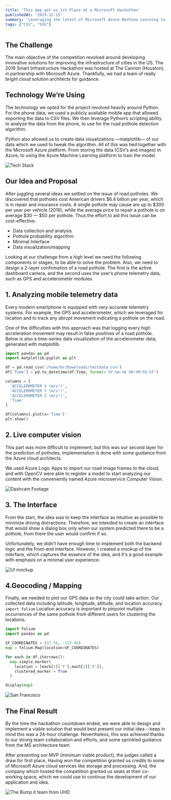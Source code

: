 ```yaml
---
title: 'This App got us 1st Place at a Microsoft Hackathon'
publishedAt: '2019-12-15'
summary: 'Leveraging the latest of Microsoft Azure Machine Learning to help solve a $6.4 billion infrastructure issue.'
tags: ["CSS", "SVG"]
---
```


## The Challenge

The main objective of the competition revolved around developing innovative solutions for improving the infrastructure of cities in the US. The 2019 Smart Infrastructure Hackathon was hosted at The Cannon (Houston), in partnership with Microsoft Azure. Thankfully, we had a team of really bright cloud solution architects for guidance.

## Technology We’re Using

The technology we opted for the project revolved heavily around Python. For the phone data, we used a publicly available mobile app that allowed exporting the data to CSV files. We then leverage Python’s scripting ability to analyze the data from the phone, to use for the road pothole detection algorithm.

Python also allowed us to create data visualizations —matplotlib— of our data which we used to tweak the algorithm. All of this was tied together with the Microsoft Azure platform. From storing the data (CSV’s and images) in Azure, to using the Azure Machine Learning platform to train the model.

<Image 
  src="/blog/microsoft-hackathon/tech.webp"
  alt="Tech Stack"
  width={1000}
  height={600}
/>

## Our Idea and Proposal

After juggling several ideas we settled on the issue of road potholes. We discovered that potholes cost American drivers $6.4 billion per year, which is in repair and insurance costs. A single pothole may cause are up to $300 per year per vehicle (2016), while the average price to repair a pothole is on average $30 — $50 per pothole. Thus the effort to aid this issue can be cost-effective.

- Data collection and analysis
- Pothole probability algorithm
- Minimal Interface
- Data visualization/mapping

Looking at our challenge from a high level we need the following components or stages, to be able to solve the problem. Also, we need to design a 2-layer confirmation of a road pothole. The first is the active dashboard camera, and the second uses the user’s phone telemetry data, such as GPS and accelerometer modules.


## 1. Analyzing mobile telemetry data

Every modern smartphone is equipped with very accurate telemetry systems. For example, the GPS and accelerometer, which we leveraged for location and to track any abrupt movement indicating a pothole on the road.

One of the difficulties with this approach was that logging every high acceleration movement may result in false positives of a road pothole. Below is also a time-series data visualization of the accelerometer data, generated with matplotlib.

```python showLineNumbers {8-11}
import pandas as pd
import matplotlib.pyplot as plt

df = pd.read_csv('/home/br/Downloads/testdata.csv')
df['Time'] = pd.to_datetime(df.Time, format='%Y-%m-%d %H:%M:%S:%f')

columns = [
  'ACCELEROMETER X (m/s²)', 
  'ACCELEROMETER Y (m/s²)',
  'ACCELEROMETER Z (m/s²)', 
  'Time'
]

df[columns].plot(x='Time')
plt.show()
```


## 2. Live computer vision

This part was more difficult to implement, but this was our second layer for the prediction of potholes, implementation is done with some guidance from the Azure cloud architects.

We used Azure Logic Apps to import our road image frames to the cloud, and with OpenCV were able to register a model to start analyzing our content with the conveniently named Azure microservice Computer Vision.



<Image 
  src="https://miro.medium.com/max/1200/0*KS2_n2hz7Lrqyn_L.gif" 
  alt="Dashcam Footage" 
  width={1000}
  height={600}
  caption="Dashcam Footage concept, showing the idea of live capturing and prediction of potholes."
  rounded
/>

## 3. The Interface

From the start, the idea was to keep the interface as intuitive as possible to minimize driving distractions. Therefore, we intended to create an interface that would show a dialog box only when our system predicted there to be a pothole, from there the user would confirm if so.

Unfortunately, we didn't have enough time to implement both the backend logic and the front-end interface. However, I created a mockup of the interface, which captures the essence of the idea, and it's a good example with emphasis on a minimal user experience.

<Image 
  src="/blog/microsoft-hackathon/mockup-clear.png" 
  alt="UI mockup" 
  width={1080}
  height={799}
  className="bg-tertiary"
  caption="Demonstrating the idea of a simple pop-up modal to confirm a pothole. This is crucial to keep the driver's attention on the road."
  rounded
/>

## 4.Geocoding / Mapping

Finally, we needed to plot our GPS data so the city could take action. Our collected data including latitude, longitude, altitude, and location accuracy. `import folium`
Location accuracy is important to pinpoint multiple occurrences of the same pothole from different users for clustering the locations.


```python showLineNumbers  {8-10}
import folium
import pandas as pd

SF_COORDINATES = (37.76, -122.45)
map = folium.Map(location=SF_COORDINATES)

for each in df.iterrows():
  map.simple_marker(
    location = [each[1]['Y'],each[1]['X']], 
    clustered_marker = True
  )

display(map)
```

<Image 
  src="https://miro.medium.com/max/1400/0*PYSGLUaVid-vzeHr.png" 
  alt="San Francisco" 
  width={1000}
  height={600}
  caption="Map of San Francisco with potholes marked. Notice the clustering of entries, which is important for confirming a pothole."
  rounded
/>

## The Final Result

By the time the hackathon countdown ended, we were able to design and implement a viable solution that would best present our initial idea --keep in mind this was a 24-hour challenge. Nevertheless, this was achieved thanks to our strong team collaboration and efforts, and some sprinkled guidance from the MS architecture team.

After presenting our MVP (minimum viable product), the judges called a draw for first place. Having won the competition granted us credits to some of Microsoft Azure cloud services like storage and processing. And, the company which hosted the competition granted us seats at their co-working space, which we could use to continue the development of our application and idea.

<Image 
  src="https://miro.medium.com/max/1400/0*v0plg9CmtcGd_IyZ.jpg" 
  alt="The Bump.it team from UHD" 
  width={1000}
  height={600}
  caption="The Bump.it team from UHD"
  rounded
/>